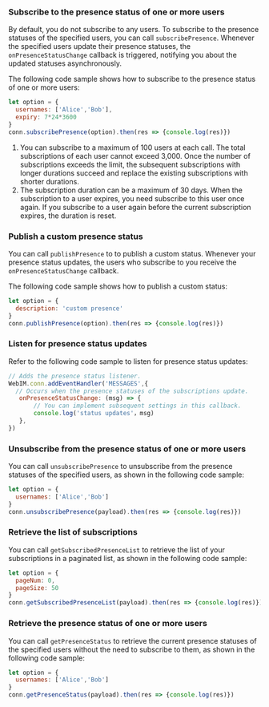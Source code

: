 <PlatformWrapper platform="web">

### Subscribe to the presence status of one or more users

By default, you do not subscribe to any users. To subscribe to the presence statuses of the specified users, you can call `subscribePresence`. Whenever the specified users update their presence statuses, the `onPresenceStatusChange` callback is triggered, notifying you about the updated statuses asynchronously.

The following code sample shows how to subscribe to the presence status of one or more users:

```javascript
let option = {
  usernames: ['Alice','Bob'],
  expiry: 7*24*3600
}
conn.subscribePresence(option).then(res => {console.log(res)})
```

<div class="alert info"><ol><li>You can subscribe to a maximum of 100 users at each call. The total subscriptions of each user cannot exceed 3,000. Once the number of subscriptions exceeds the limit, the subsequent subscriptions with longer durations succeed and replace the existing subscriptions with shorter durations.</li><li>The subscription duration can be a maximum of 30 days. When the subscription to a user expires, you need subscribe to this user once again. If you subscribe to a user again before the current subscription expires, the duration is reset.</li></ol></div>


### Publish a custom presence status

You can call `publishPresence` to to publish a custom status. Whenever your presence status updates, the users who subscribe to you receive the `onPresenceStatusChange` callback.

The following code sample shows how to publish a custom status:

```javascript
let option = {
  description: 'custom presence'
}
conn.publishPresence(option).then(res => {console.log(res)})
```


### Listen for presence status updates

Refer to the following code sample to listen for presence status updates:

```javascript
// Adds the presence status listener.
WebIM.conn.addEventHandler('MESSAGES',{
  // Occurs when the presence statuses of the subscriptions update.
   onPresenceStatusChange: (msg) => {
       // You can implement subsequent settings in this callback.
   	   console.log('status updates'，msg) 
   }, 
})
```

### Unsubscribe from the presence status of one or more users

You can call `unsubscribePresence` to unsubscribe from the presence statuses of the specified users, as shown in the following code sample:

```javascript
let option = {
  usernames: ['Alice','Bob']
}
conn.unsubscribePresence(payload).then(res => {console.log(res)})
```

### Retrieve the list of subscriptions

You can call `getSubscribedPresenceList` to retrieve the list of your subscriptions in a paginated list, as shown in the following code sample:

```javascript
let option = {
  pageNum: 0,
  pageSize: 50
}
conn.getSubscribedPresenceList(payload).then(res => {console.log(res)})
```

### Retrieve the presence status of one or more users

You can call `getPresenceStatus` to retrieve the current presence statuses of the specified users without the need to subscribe to them, as shown in the following code sample:

```javascript
let option = {
  usernames: ['Alice','Bob']
}
conn.getPresenceStatus(payload).then(res => {console.log(res)})
```

</PlatformWrapper>
